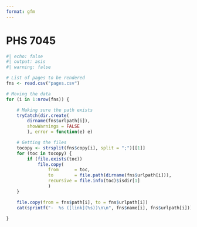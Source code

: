```yaml
---
format: gfm
---
```


# PHS 7045

```r
#| echo: false
#| output: asis 
#| warning: false

# List of pages to be rendered
fns <- read.csv("pages.csv")

# Moving the data
for (i in 1:nrow(fns)) {

    # Making sure the path exists
    tryCatch(dir.create(
        dirname(fns$urlpath[i]),
        showWarnings = FALSE
        ), error = function(e) e)    

    # Getting the files
    tocopy <- strsplit(fns$copy[i], split = ";")[[1]]
    for (toc in tocopy) {
        if (file.exists(toc))
            file.copy(
                from      = toc,
                to        = file.path(dirname(fns$urlpath[i])),
                recursive = file.info(toc)$isdir[1]
                )
    }

    file.copy(from = fns$path[i], to = fns$urlpath[i])
    cat(sprintf("-  %s ([link](%s))\n\n", fns$name[i], fns$urlpath[i]))

}
```